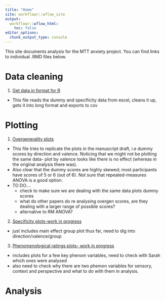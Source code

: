 ```yaml
---
title: "Home"
site: workflowr::wflow_site
output:
  workflowr::wflow_html:
    toc: false
editor_options:
  chunk_output_type: console
---
```


This site documents analysis for the MTT anxiety project. You can find links to individual .RMD files below. 

# Data cleaning

1. [Get data in format for R](mtt_study3_cleaning.html)
- This file reads the dummy and specificity data from excel, cleans it up, gets it into long format and exports to csv


# Plotting

1.  [Overgenerality plots](mtt_study3_plotting1.html)
- This file tries to replicate the plots in the manuscript draft, i.e dummy scores by direction and valence. Noticing that we might not be plotting the same data- plot by valence looks like there is no effect (whereas in the original analysis there was). 
- Also clear that the dummy scores are highly skewed; most participants have scores of 5 or 6 (out of 6). Not sure that repeated-measures ANOVA is a good option. 
- TO DO....
  + check to make sure we are dealing with the same data
plots dummy scores 
  + what do other papers do re analysing overgen scores, are they dealing with a larger range of possible scores?
  + alternative to RM ANOVA?

2. [Specificity plots-work in progress](mtt_study3_plotting2.html)
- just includes main effect group plot thus far, need to dig into direction/valence/group

3. [Phenomenological ratings plots- work in progress](mtt_study3_plotting3.html)
- includes plots for a few key phenom variables, need to check with Sarah which ones were analysed
- also need to check why there are two phemon variables for  sensory, context and perspective and what to do with them in analysis. 



# Analysis